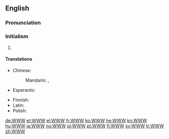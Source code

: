 ==English==

===Pronunciation===
{{rfap|UK with both "double-U, double-U, double-U" and "dub-dub-dub"|UK}}
{{rfap|US with both "double-U, double-U, double-U" and "dub-dub-dub"|US}}

===Initialism===
{{en-initialism}}

# {{initialism of|World Wide Web}}

====Translations====
{{trans-top|World Wide Web (abbreviation)}}
* Chinese:
*: Mandarin: {{t-|cmn|萬維網|sc=Hani}},  {{t-|cmn|万维网|tr=wànwéiwǎng|sc=Hani}}
* Esperanto: {{t-|eo|TTT|xs=Esperanto}}
{{trans-mid}}
* Finnish: {{t-|fi|www}}
* Latin: {{t-|la|TTT}}
* Polish: {{t+|pl|WWW|m}}
{{trans-bottom}}

[[de:WWW]]
[[et:WWW]]
[[el:WWW]]
[[fr:WWW]]
[[ko:WWW]]
[[he:WWW]]
[[kn:WWW]]
[[hu:WWW]]
[[ja:WWW]]
[[no:WWW]]
[[pl:WWW]]
[[pt:WWW]]
[[fi:WWW]]
[[sv:WWW]]
[[tr:WWW]]
[[zh:WWW]]
